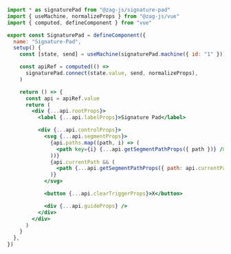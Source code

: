 ```jsx
import * as signaturePad from "@zag-js/signature-pad"
import { useMachine, normalizeProps } from "@zag-js/vue"
import { computed, defineComponent } from "vue"

export const SignaturePad = defineComponent({
  name: "Signature-Pad",
  setup() {
    const [state, send] = useMachine(signaturePad.machine({ id: "1" }))

    const apiRef = computed(() =>
      signaturePad.connect(state.value, send, normalizeProps),
    )

    return () => {
      const api = apiRef.value
      return (
        <div {...api.rootProps}>
          <label {...api.labelProps}>Signature Pad</label>

          <div {...api.controlProps}>
            <svg {...api.segmentProps}>
              {api.paths.map((path, i) => (
                <path key={i} {...api.getSegmentPathProps({ path })} />
              ))}
              {api.currentPath && (
                <path {...api.getSegmentPathProps({ path: api.currentPath })} />
              )}
            </svg>

            <button {...api.clearTriggerProps}>X</button>

            <div {...api.guideProps} />
          </div>
        </div>
      )
    }
  },
})
```
